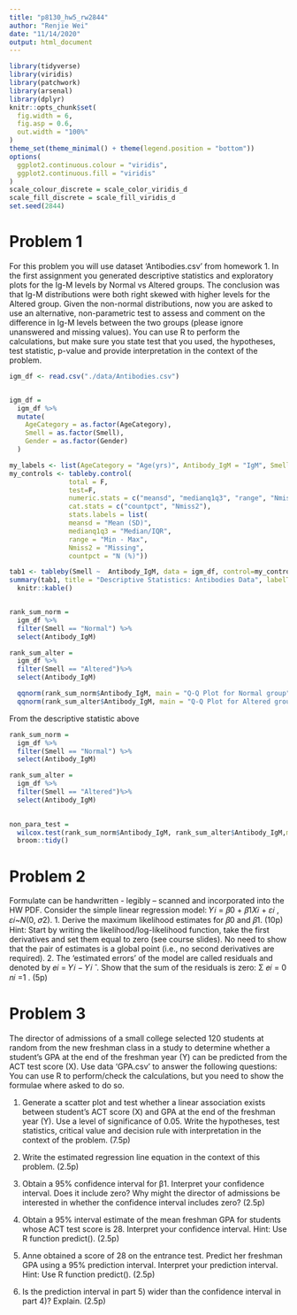```yaml
---
title: "p8130_hw5_rw2844"
author: "Renjie Wei"
date: "11/14/2020"
output: html_document
---
```


```r
library(tidyverse)
library(viridis)
library(patchwork)
library(arsenal)
library(dplyr)
knitr::opts_chunk$set(
  fig.width = 6,
  fig.asp = 0.6,
  out.width = "100%"
)
theme_set(theme_minimal() + theme(legend.position = "bottom"))
options(
  ggplot2.continuous.colour = "viridis",
  ggplot2.continuous.fill = "viridis"
)
scale_colour_discrete = scale_color_viridis_d
scale_fill_discrete = scale_fill_viridis_d
set.seed(2844)
```

# Problem 1

For this problem you will use dataset ‘Antibodies.csv’ from homework 1. In the first assignment
you generated descriptive statistics and exploratory plots for the Ig-M levels by Normal vs Altered
groups. The conclusion was that Ig-M distributions were both right skewed with higher levels for
the Altered group.
Given the non-normal distributions, now you are asked to use an alternative, non-parametric test
to assess and comment on the difference in Ig-M levels between the two groups (please ignore
unanswered and missing values). You can use R to perform the calculations, but make sure you
state test that you used, the hypotheses, test statistic, p-value and provide interpretation in the
context of the problem.


```r
igm_df <- read.csv("./data/Antibodies.csv")


igm_df = 
  igm_df %>% 
  mutate(
    AgeCategory = as.factor(AgeCategory),
    Smell = as.factor(Smell),
    Gender = as.factor(Gender)
  )

my_labels <- list(AgeCategory = "Age(yrs)", Antibody_IgM = "IgM", Smell="Smell", Gender="Gender")
my_controls <- tableby.control(
               total = F,
               test=F,
               numeric.stats = c("meansd", "medianq1q3", "range", "Nmiss2"),
               cat.stats = c("countpct", "Nmiss2"),
               stats.labels = list(
               meansd = "Mean (SD)",
               medianq1q3 = "Median/IQR",
               range = "Min - Max",
               Nmiss2 = "Missing",
               countpct = "N (%)"))

tab1 <- tableby(Smell ~  Antibody_IgM, data = igm_df, control=my_controls)
summary(tab1, title = "Descriptive Statistics: Antibodies Data", labelTranslations = my_labels, text=T) %>% 
  knitr::kable()


rank_sum_norm = 
  igm_df %>%
  filter(Smell == "Normal") %>% 
  select(Antibody_IgM)

rank_sum_alter = 
  igm_df %>% 
  filter(Smell == "Altered")%>% 
  select(Antibody_IgM)

  qqnorm(rank_sum_norm$Antibody_IgM, main = "Q-Q Plot for Normal group")
  qqnorm(rank_sum_alter$Antibody_IgM, main = "Q-Q Plot for Altered group")
```


From the descriptive statistic above 

```r
rank_sum_norm = 
  igm_df %>%
  filter(Smell == "Normal") %>% 
  select(Antibody_IgM)

rank_sum_alter = 
  igm_df %>% 
  filter(Smell == "Altered")%>% 
  select(Antibody_IgM)
  

non_para_test =
  wilcox.test(rank_sum_norm$Antibody_IgM, rank_sum_alter$Antibody_IgM,mu = 0) %>% 
  broom::tidy()
```




# Problem 2 

Formulate can be handwritten - legibly – scanned and incorporated into the HW PDF.
Consider the simple linear regression model:
𝑌𝑖 = 𝛽0 + 𝛽1𝑋𝑖 + 𝜀𝑖 , 𝜀𝑖~𝑁(0, 𝜎2).
1. Derive the maximum likelihood estimates for 𝛽0 and 𝛽1. (10p)
Hint: Start by writing the likelihood/log-likelihood function, take the first derivatives and set
them equal to zero (see course slides). No need to show that the pair of estimates is a global
point (i.e., no second derivatives are required).
2. The ‘estimated errors’ of the model are called residuals and denoted by 𝑒𝑖 = 𝑌𝑖 − 𝑌𝑖 ̂ .
Show that the sum of the residuals is zero: Σ 𝑒𝑖 = 0 𝑛𝑖
=1 . (5p)


# Problem 3

The director of admissions of a small college selected 120 students at random from the new
freshman class in a study to determine whether a student’s GPA at the end of the freshman year
(Y) can be predicted from the ACT test score (X). Use data ‘GPA.csv’ to answer the following
questions:
You can use R to perform/check the calculations, but you need to show the formulae where
asked to do so.

1. Generate a scatter plot and test whether a linear association exists between student’s ACT
score (X) and GPA at the end of the freshman year (Y). Use a level of significance of 0.05.
Write the hypotheses, test statistics, critical value and decision rule with interpretation in the
context of the problem. (7.5p)

2. Write the estimated regression line equation in the context of this problem. (2.5p)

3. Obtain a 95% confidence interval for β1. Interpret your confidence interval. Does it include
zero? Why might the director of admissions be interested in whether the confidence interval
includes zero? (2.5p)

4. Obtain a 95% interval estimate of the mean freshman GPA for students whose ACT test score
is 28. Interpret your confidence interval. Hint: Use R function predict(). (2.5p)

5. Anne obtained a score of 28 on the entrance test. Predict her freshman GPA using a 95%
prediction interval. Interpret your prediction interval. Hint: Use R function predict(). (2.5p)
6. Is the prediction interval in part 5) wider than the confidence interval in part 4)? Explain.
(2.5p)                                     